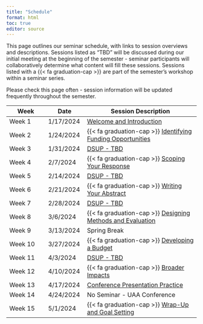 ```yaml
---
title: "Schedule"
format: html
toc: true
editor: source
---
```


This page outlines our seminar schedule, with links to session overviews and descriptions. Sessions listed as "TBD" will be discussed during our initial meeting at the beginning of the semester - seminar participants will collaboratively determine what content will fill these sessions. Sessions listed with a {{< fa graduation-cap >}} are part of the semester's workshop within a seminar series.

Please check this page often - session information will be updated frequently throughout the semester.

| Week    | Date       | Session Description                                                       |
|---------------|---------------|------------------------------------------|
| Week 1  | 1/17/2024  | [Welcome and Introduction](01_introduction.qmd)                           |
| Week 2  | 1/24/2024  | {{< fa graduation-cap >}} [Identifying Funding Opportunities](02_funding.qmd) |
| Week 3  | 1/31/2024   | [DSUP - TBD](03_TBD.qmd)                                                         |
| Week 4  | 2/7/2024  | {{< fa graduation-cap >}} [Scoping Your Response](04_scoping.qmd)         |
| Week 5  | 2/14/2024  | [DSUP - TBD](05_TBD.qmd)                   |
| Week 6  | 2/21/2024  | {{< fa graduation-cap >}} [Writing Your Abstract](06_abstract.qmd)      |
| Week 7  | 2/28/2024  | [DSUP - TBD](07_TBD.qmd)           |
| Week 8  | 3/6/2024 | {{< fa graduation-cap >}} [Designing Methods and Evaluation](08_methods.qmd)                          |
| Week 9  | 3/13/2024 | Spring Break                     |
| Week 10 | 3/27/2024 |{{< fa graduation-cap >}} [Developing a Budget](10_budget.qmd)                                                         |
| Week 11 | 4/3/2024  | [DSUP - TBD](11_TBD.qmd)    |
| Week 12 | 4/10/2024  | {{< fa graduation-cap >}} [Broader Impacts](12_broaderimpacts.qmd)                                                         |
| Week 13 | 4/17/2024 | [Conference Presentation Practice](13_presentation.qmd) |
| Week 14 | 4/24/2024 | No Seminar - UAA Conference                                  |
| Week 15 | 5/1/2024 | {{< fa graduation-cap >}} [Wrap-Up and Goal Setting](15_wrapup.qmd)    |
